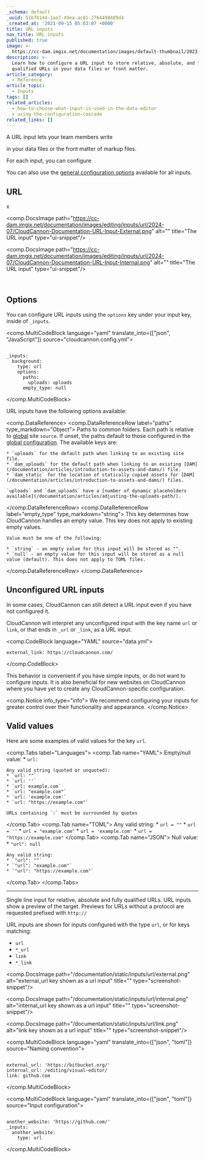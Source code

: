 ```yaml
---
_schema: default
_uuid: 51b7b144-1aa7-49ea-ac81-2764498489d4
_created_at: '2021-09-15 05:03:07 +0000'
title: URL inputs
nav_title: URL inputs
published: true
image: >-
  https://cc-dam.imgix.net/documentation/images/default-thumbnail/2023-Q4/CloudCannon-Documentation-Thumbnail.png
description: >-
  Learn how to configure a URL input to store relative, absolute, and fully
  qualified URLs in your data files or front matter.
article_category:
  - Reference
article_topic:
  - Inputs
tags: []
related_articles:
  - how-to-choose-what-input-is-used-in-the-data-editor
  - using-the-configuration-cascade
related_links: []
---
```

A URL input lets your team members write

in your data files or the front matter of markup files.

For each input, you can configure

You can also use the [general configuration options](/documentation/articles/configure-your-inputs/#general-configuration-options) available for all inputs.

## URL

x

<comp.DocsImage path="https://cc-dam.imgix.net/documentation/images/editing/inputs/url/2024-07/CloudCannon-Documentation-URL-Input-External.png" alt="" title="The URL input" type="ui-snippet"/>

<comp.DocsImage path="https://cc-dam.imgix.net/documentation/images/editing/inputs/url/2024-07/CloudCannon-Documentation-URL-Input-Internal.png" alt="" title="The URL input" type="ui-snippet"/>

&nbsp;

## Options

You can configure URL inputs using the `options` key under your input key, inside of `_inputs`.

<comp.MultiCodeBlock language="yaml" translate_into={["json", "JavaScript"]} source="cloudcannon.config.yml">
```

_inputs:
  background:
    type: url
    options:
      paths:
        uploads: uploads
      empty_type: null

```
</comp.MultiCodeBlock>

URL inputs have the following options available:

<comp.DataReference>
  <comp.DataReferenceRow label="paths" type_markdown="Object">
    Paths to common folders. Each path is relative to [global](/documentation/articles/create-a-global-configuration-file/) site `source`. If unset, the paths default to those configured in the [global configuration](/documentation/articles/create-a-global-configuration-file/). The available keys are:

    * `uploads` for the default path when linking to an existing site file.
    * `dam_uploads` for the default path when linking to an existing [DAM](/documentation/articles/introduction-to-assets-and-dams/) file.
    * `dam_static` for the location of statically copied assets for [DAM](/documentation/articles/introduction-to-assets-and-dams/) files.

    `uploads` and `dam_uploads` have a [number of dynamic placeholders available](/documentation/articles/adjusting-the-uploads-path/).
  </comp.DataReferenceRow>
  <comp.DataReferenceRow label="empty_type" type_markdown="string">
    This key determines how CloudCannon handles an empty value. This key does not apply to existing empty values.

    Value must be one of the following:

    * `string` - an empty value for this input will be stored as "".
    * `null` - an empty value for this input will be stored as a null value (default). This does not apply to TOML files.
  </comp.DataReferenceRow>
</comp.DataReference>

## Unconfigured URL inputs

In some cases, CloudCannon can still detect a URL input even if you have not configured it.

CloudCannon will interpret any unconfigured input with the key name `url` or `link`, or that ends in `_url` or `_link`, as a URL input.

<comp.CodeBlock language="YAML" source="data.yml">
``````````
external_link: https://cloudcannon.com/
``````````
</comp.CodeBlock>

This behavior is convenient if you have simple inputs, or do not want to configure inputs. It is also beneficial for new websites on CloudCannon where you have yet to create any CloudCannon-specific configuration.

<comp.Notice info_type="info">
  We recommend configuring your inputs for greater control over their functionality and appearance.
</comp.Notice>

## Valid values

Here are some examples of valid values for the key `url`.

<comp.Tabs label="Languages">
  <comp.Tab name="YAML">
    Empty/null value:
    * `url: `

    Any valid string (quoted or unquoted):
    * `url: ""`
    * `url: ''`
    * `url: example.com`
    * `url: "example.com"`
    * `url: 'example.com'`
    * `url: "https://example.com"`

    URLs containing `:` must be surrounded by quotes
  </comp.Tab>
  <comp.Tab name="TOML">
    Any valid string:
    * `url = ""`
    * `url = ''`
    * `url = "example.com"`
    * `url = 'example.com'`
    * `url = "https://example.com"`
  </comp.Tab>
  <comp.Tab name="JSON">
    Null value:
    * `"url": null`

    Any valid string:
    * `"url": ""`
    * `"url": "example.com"`
    * `"url": "https://example.com"`
  </comp.Tab>
</comp.Tabs>

---

Single line input for relative, absolute and fully qualified URLs. URL inputs show a preview of the target. Previews for URLs without a protocol are requested prefixed with `http://`

URL inputs are shown for inputs configured with the type `url`, or for keys matching:

* `url`
* `*_url`
* `link`
* `*_link`

<comp.DocsImage path="/documentation/static/inputs/url/external.png" alt="external_url key shown as a url input" title="" type="screenshot-snippet"/>

<comp.DocsImage path="/documentation/static/inputs/url/internal.png" alt="internal_url key shown as a url input" title="" type="screenshot-snippet"/>

<comp.DocsImage path="/documentation/static/inputs/url/link.png" alt="link key shown as a url input" title="" type="screenshot-snippet"/>

<comp.MultiCodeBlock language="yaml" translate_into={["json", "toml"]} source="Naming convention">
```

external_url: 'https://bitbucket.org/'
internal_url: /editing/visual-editor/
link: github.com

```
</comp.MultiCodeBlock>

<comp.MultiCodeBlock language="yaml" translate_into={["json", "toml"]} source="Input configuration">
```

another_website: 'https://github.com/'
_inputs:
  another_website:
    type: url

```
</comp.MultiCodeBlock>